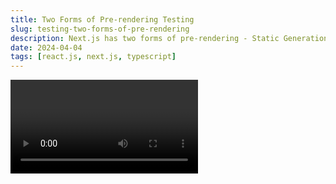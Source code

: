 ```yaml
---
title: Two Forms of Pre-rendering Testing
slug: testing-two-forms-of-pre-rendering
description: Next.js has two forms of pre-rendering - Static Generation and Server-side Rendering. The difference is in when it generates the HTML for a page
date: 2024-04-04
tags: [react.js, next.js, typescript]
---
```


<Video videoId="6h649f2fB9Q" />

Next.js has two forms of pre-rendering: **Static Generation** and **Server-side Rendering**. The difference is in **when** it generates the HTML for a page.

- **Static Generation** is the pre-rendering method that generates the HTML at **build time**. The pre-rendered HTML is then _reused_ on each request.
- **Server-side Rendering** is the pre-rendering method that generates the HTML on **each request.**

<CustomImage src="https://raw.githubusercontent.com/danielOuattara/Mdx_Posts_Source/main/images/gatsby-1.png" alt="Gatsby front logo"/>

Importantly, Next.js lets you **choose** which pre-rendering form to use for each page. You can create a "hybrid" Next.js app by using Static Generation for most pages and using Server-side Rendering for others.
